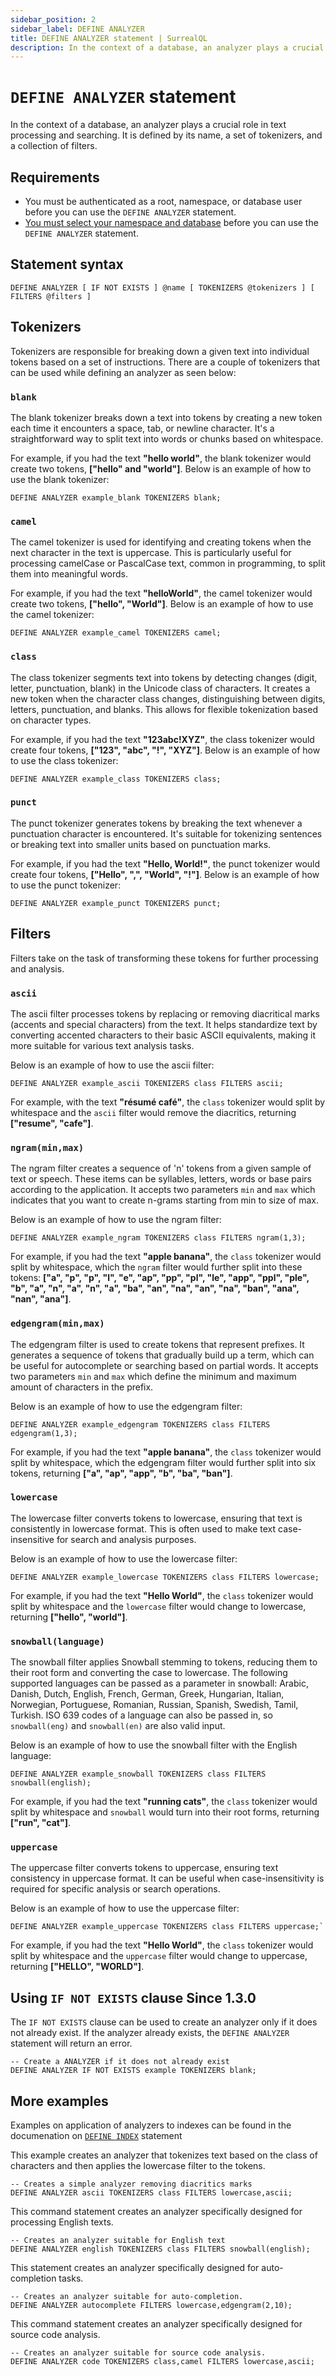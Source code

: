 ```yaml
---
sidebar_position: 2
sidebar_label: DEFINE ANALYZER
title: DEFINE ANALYZER statement | SurrealQL
description: In the context of a database, an analyzer plays a crucial role in text processing and searching. It is defined by its name, a set of tokenizers, and a collection of filters.
---
```


# `DEFINE ANALYZER` statement

In the context of a database, an analyzer plays a crucial role in text processing and searching. It is defined by its name, a set of tokenizers, and a collection of filters.

## Requirements
- You must be authenticated as a root, namespace, or database user before you can use the `DEFINE ANALYZER` statement.
- [You must select your namespace and database](/docs/surrealdb/surrealql/statements/use) before you can use the `DEFINE ANALYZER` statement.

## Statement syntax

```surql title="SurrealQL Syntax"
DEFINE ANALYZER [ IF NOT EXISTS ] @name [ TOKENIZERS @tokenizers ] [ FILTERS @filters ]
```


## Tokenizers
Tokenizers are responsible for breaking down a given text into individual tokens based on a set of instructions. There are a couple of tokenizers that can be used while defining an analyzer as seen below:

### `blank`

The blank tokenizer breaks down a text into tokens by creating a new token each time it encounters a space, tab, or newline character. It's a straightforward way to split text into words or chunks based on whitespace. 

For example, if you had the text **"hello world"**, the blank tokenizer would create two tokens, **["hello" and "world"]**. Below is an example of how to use the blank tokenizer: 

```surql
DEFINE ANALYZER example_blank TOKENIZERS blank;
```

### `camel`

The camel tokenizer is used for identifying and creating tokens when the next character in the text is uppercase. This is particularly useful for processing camelCase or PascalCase text, common in programming, to split them into meaningful words. 

For example, if you had the text **"helloWorld"**, the camel tokenizer would create two tokens, **["hello", "World"]**. Below is an example of how to use the camel tokenizer:

```surql
DEFINE ANALYZER example_camel TOKENIZERS camel;
```

### `class`

The class tokenizer segments text into tokens by detecting changes (digit, letter, punctuation, blank) in the Unicode class of characters. It creates a new token when the character class changes, distinguishing between digits, letters, punctuation, and blanks. This allows for flexible tokenization based on character types.

For example, if you had the text **"123abc!XYZ"**, the class tokenizer would create four tokens, **["123", "abc", "!", "XYZ"]**. Below is an example of how to use the class tokenizer:


```surql
DEFINE ANALYZER example_class TOKENIZERS class;
```

### `punct`

The punct tokenizer generates tokens by breaking the text whenever a punctuation character is encountered. It's suitable for tokenizing sentences or breaking text into smaller units based on punctuation marks.

For example, if you had the text **"Hello, World!"**, the punct tokenizer would create four tokens, **["Hello", ",", "World", "!"]**. Below is an example of how to use the punct tokenizer:

```surql
DEFINE ANALYZER example_punct TOKENIZERS punct;
```

## Filters

Filters take on the task of transforming these tokens for further processing and analysis.

### `ascii`

The ascii filter processes tokens by replacing or removing diacritical marks (accents and special characters) from the text. It helps standardize text by converting accented characters to their basic ASCII equivalents, making it more suitable for various text analysis tasks.

Below is an example of how to use the ascii filter:

```surql
DEFINE ANALYZER example_ascii TOKENIZERS class FILTERS ascii;
```

For example, with the text **"résumé café"**, the `class` tokenizer would split by whitespace and the `ascii` filter would remove the diacritics, returning **["resume", "cafe"]**.

### `ngram(min,max)`

The ngram filter creates a sequence of 'n' tokens from a given sample of text or speech. These items can be syllables, letters, words or base pairs according to the application. It accepts two parameters `min` and `max` which indicates that you want to create n-grams starting from min to size of max. 

Below is an example of how to use the ngram filter:

```surql
DEFINE ANALYZER example_ngram TOKENIZERS class FILTERS ngram(1,3);
```

For example, if you had the text **"apple banana"**, the `class` tokenizer would split by whitespace, which the `ngram` filter would further split into these tokens: **["a", "p", "p", "l", "e", "ap", "pp", "pl", "le", "app", "ppl", "ple", "b", "a", "n", "a", "n", "a", "ba", "an", "na", "an", "na", "ban", "ana", "nan", "ana"]**. 

### `edgengram(min,max)`

The edgengram filter is used to create tokens that represent prefixes. It generates a sequence of tokens that gradually build up a term, which can be useful for autocomplete or searching based on partial words. It accepts two parameters `min` and `max` which define the minimum and maximum amount of characters in the prefix.

Below is an example of how to use the edgengram filter:

```surql
DEFINE ANALYZER example_edgengram TOKENIZERS class FILTERS edgengram(1,3);
```

For example, if you had the text **"apple banana"**, the `class` tokenizer would split by whitespace, which the edgengram filter would further split into six tokens, returning **["a", "ap", "app", "b", "ba", "ban"]**. 

### `lowercase`

The lowercase filter converts tokens to lowercase, ensuring that text is consistently in lowercase format. This is often used to make text case-insensitive for search and analysis purposes.

Below is an example of how to use the lowercase filter:

```surql
DEFINE ANALYZER example_lowercase TOKENIZERS class FILTERS lowercase;
```

For example, if you had the text **"Hello World"**, the `class` tokenizer would split by whitespace and the `lowercase` filter would change to lowercase, returning **["hello", "world"]**. 

### `snowball(language)`

The snowball filter applies Snowball stemming to tokens, reducing them to their root form and converting the case to lowercase. The following supported languages can be passed as a parameter in snowball: Arabic, Danish, Dutch, English, French, German, Greek, Hungarian, Italian, Norwegian, Portuguese, Romanian, Russian, Spanish, Swedish, Tamil, Turkish. ISO 639 codes of a language can also be passed in, so `snowball(eng)` and `snowball(en)` are also valid input.

Below is an example of how to use the snowball filter with the English language:

```surql
DEFINE ANALYZER example_snowball TOKENIZERS class FILTERS snowball(english);
```

For example, if you had the text **"running cats"**, the `class` tokenizer would split by whitespace and `snowball` would turn into their root forms, returning **["run", "cat"]**. 

### `uppercase`

The uppercase filter converts tokens to uppercase, ensuring text consistency in uppercase format. It can be useful when case-insensitivity is required for specific analysis or search operations.

Below is an example of how to use the uppercase filter:

```surql
DEFINE ANALYZER example_uppercase TOKENIZERS class FILTERS uppercase;`
```

For example, if you had the text **"Hello World"**, the `class` tokenizer would split by whitespace and the `uppercase` filter would change to uppercase, returning **["HELLO", "WORLD"]**. 

## Using `IF NOT EXISTS` clause <l className='purple'>Since 1.3.0</l>

The `IF NOT EXISTS` clause can be used to create an analyzer only if it does not already exist. If the analyzer already exists, the `DEFINE ANALYZER` statement will return an error.

```surql
-- Create a ANALYZER if it does not already exist
DEFINE ANALYZER IF NOT EXISTS example TOKENIZERS blank;
```

## More examples

Examples on application of analyzers to indexes can be found in the documenation on [`DEFINE INDEX`](/docs/surrealdb/surrealql/statements/define/indexes) statement

This example creates an analyzer that tokenizes text based on the class of characters and then applies the lowercase filter to the tokens.

```surql
-- Creates a simple analyzer removing diacritics marks
DEFINE ANALYZER ascii TOKENIZERS class FILTERS lowercase,ascii;
```
This command statement creates an analyzer specifically designed for processing English texts.

```surql
-- Creates an analyzer suitable for English text
DEFINE ANALYZER english TOKENIZERS class FILTERS snowball(english);
```

This statement creates an analyzer specifically designed for auto-completion tasks.

```surql
-- Creates an analyzer suitable for auto-completion.
DEFINE ANALYZER autocomplete FILTERS lowercase,edgengram(2,10);
```

This command statement creates an analyzer specifically designed for source code analysis.

```surql
-- Creates an analyzer suitable for source code analysis.
DEFINE ANALYZER code TOKENIZERS class,camel FILTERS lowercase,ascii;
```
